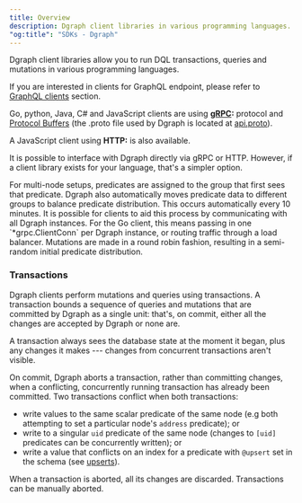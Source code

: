 ```yaml
---
title: Overview
description: Dgraph client libraries in various programming languages.
"og:title": "SDKs - Dgraph"
---
```



<DgraphWIP />

Dgraph client libraries allow you to run DQL transactions, queries and mutations
in various programming languages.

If you are interested in clients for GraphQL endpoint, please refer to
[GraphQL clients](/dgraph/graphql/connecting) section.

Go, python, Java, C# and JavaScript clients are using
**[gRPC](http://www.grpc.io/):** protocol and
[Protocol Buffers](https://developers.google.com/protocol-buffers) (the .proto
file used by Dgraph is located at
[api.proto](https://github.com/hypermodeinc/dgo/blob/main/protos/api.proto)).

A JavaScript client using **HTTP:** is also available.

It is possible to interface with Dgraph directly via gRPC or HTTP. However, if a
client library exists for your language, that's a simpler option.

<Tip>
  For multi-node setups, predicates are assigned to the group that first sees
  that predicate. Dgraph also automatically moves predicate data to different
  groups to balance predicate distribution. This occurs automatically every 10
  minutes. It is possible for clients to aid this process by communicating with
  all Dgraph instances. For the Go client, this means passing in one
  `*grpc.ClientConn` per Dgraph instance, or routing traffic through a load
  balancer. Mutations are made in a round robin fashion, resulting in a
  semi-random initial predicate distribution.
</Tip>

### Transactions

Dgraph clients perform mutations and queries using transactions. A transaction
bounds a sequence of queries and mutations that are committed by Dgraph as a
single unit: that's, on commit, either all the changes are accepted by Dgraph or
none are.

A transaction always sees the database state at the moment it began, plus any
changes it makes --- changes from concurrent transactions aren't visible.

On commit, Dgraph aborts a transaction, rather than committing changes, when a
conflicting, concurrently running transaction has already been committed. Two
transactions conflict when both transactions:

- write values to the same scalar predicate of the same node (e.g both
  attempting to set a particular node's `address` predicate); or
- write to a singular `uid` predicate of the same node (changes to `[uid]`
  predicates can be concurrently written); or
- write a value that conflicts on an index for a predicate with `@upsert` set in
  the schema (see [upserts](/dgraph/dql/upsert)).

When a transaction is aborted, all its changes are discarded. Transactions can
be manually aborted.
